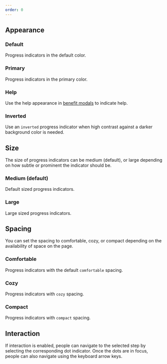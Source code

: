 ```yaml
---
order: 0
---
```



## Appearance

### Default

Progress indicators in the default color.

<Example Component={ProgressIndicatorDefault} packageName="@atlaskit/progress-indicator" />

### Primary

Progress indicators in the primary color.

<Example Component={ProgressIndicatorPrimary} packageName="@atlaskit/progress-indicator" />

### Help

Use the help appearance in [benefit modals](/patterns/benefits-modal) to indicate help.

<Example Component={ProgressIndicatorHelp} packageName="@atlaskit/progress-indicator" />

### Inverted

Use an `inverted` progress indicator when high contrast against a darker background color is needed.

<Example Component={ProgressIndicatorInverted} packageName="@atlaskit/progress-indicator" />

## Size

The size of progress indicators can be medium (default), or large depending on how subtle or
prominent the indicator should be.

### Medium (default)

Default sized progress indicators.

<Example Component={ProgressIndicatorMedium} packageName="@atlaskit/progress-indicator" />

### Large

Large sized progress indicators.

<Example Component={ProgressIndicatorLarge} packageName="@atlaskit/progress-indicator" />

## Spacing

You can set the spacing to comfortable, cozy, or compact depending on the availability of space on
the page.

### Comfortable

Progress indicators with the default `comfortable` spacing.

<Example Component={ProgressIndicatorComfortable} packageName="@atlaskit/progress-indicator" />

### Cozy

Progress indicators with `cozy` spacing.

<Example Component={ProgressIndicatorCozy} packageName="@atlaskit/progress-indicator" />

### Compact

Progress indicators with `compact` spacing.

<Example Component={ProgressIndicatorCompact} packageName="@atlaskit/progress-indicator" />

## Interaction

If interaction is enabled, people can navigate to the selected step by selecting the corresponding
dot indicator. Once the dots are in focus, people can also navigate using the keyboard arrow keys.

<Example Component={ProgressIndicatorInteraction} packageName="@atlaskit/progress-indicator" />

